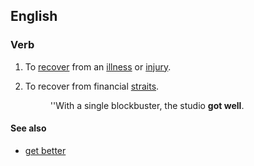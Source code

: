 ==English==

===Verb===
{{en-verb|inf=to [[get]] [[well]]|gets well|getting well|got well|gotten well}}

# {{idiom}} To [[recover]] from an [[illness]] or [[injury]].
# {{idiom|business}} To recover from financial [[straits]].
#: ''With a single blockbuster, the studio '''got well'''.

====See also====
*[[get better]]
{{rfd}}